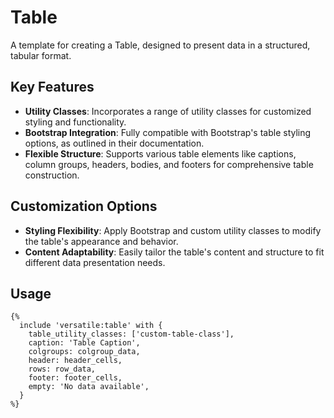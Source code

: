 # Table

A template for creating a Table, designed to present data in a structured, tabular format.

## Key Features

- **Utility Classes**: Incorporates a range of utility classes for customized styling and functionality.
- **Bootstrap Integration**: Fully compatible with Bootstrap's table styling options, as outlined in their documentation.
- **Flexible Structure**: Supports various table elements like captions, column groups, headers, bodies, and footers for comprehensive table construction.

## Customization Options

- **Styling Flexibility**: Apply Bootstrap and custom utility classes to modify the table's appearance and behavior.
- **Content Adaptability**: Easily tailor the table's content and structure to fit different data presentation needs.

## Usage

```twig
{%
  include 'versatile:table' with {
    table_utility_classes: ['custom-table-class'],
    caption: 'Table Caption',
    colgroups: colgroup_data,
    header: header_cells,
    rows: row_data,
    footer: footer_cells,
    empty: 'No data available',
  }
%}
```
